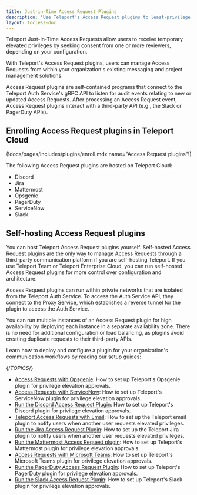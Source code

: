 ```yaml
---
title: Just-in-Time Access Request Plugins
description: "Use Teleport's Access Request plugins to least-privilege access without sacrificing productivity."
layout: tocless-doc
---
```


Teleport Just-in-Time Access Requests allow users to receive temporary elevated
privileges by seeking consent from one or more reviewers, depending on your
configuration.

With Teleport's Access Request plugins, users can manage Access Requests from
within your organization's existing messaging and project management solutions.

Access Request plugins are self-contained programs that connect to the Teleport
Auth Service's gRPC API to listen for audit events relating to new or updated
Access Requests. After processing an Access Request event, Access Request plugins
interact with a third-party API (e.g., the Slack or PagerDuty APIs). 

## Enrolling Access Request plugins in Teleport Cloud

(!docs/pages/includes/plugins/enroll.mdx name="Access Request plugins"!)

The following Access Request plugins are hosted on Teleport Cloud:

- Discord
- Jira
- Mattermost
- Opsgenie
- PagerDuty
- ServiceNow
- Slack

## Self-hosting Access Request plugins

You can host Teleport Access Request plugins yourself. Self-hosted Access
Request plugins are the only way to manage Access Requests through a third-party
communication platform if you are self-hosting Teleport. If you use Teleport
Team or Teleport Enterprise Cloud, you can run self-hosted Access Request
plugins for more control over configuration and architecture.

Access Request plugins can run within private networks that are isolated from
the Teleport Auth Service. To access the Auth Service API, they connect to the
Proxy Service, which establishes a reverse tunnel for the plugin to access the
Auth Service.

You can run multiple instances of an Access Request plugin for high availability
by deploying each instance in a separate availability zone. There is no need for
additional configuration or load balancing, as plugins avoid creating duplicate
requests to their third-party APIs.

Learn how to deploy and configure a plugin for your organization's
communication workflows by reading our setup guides:

{/*TOPICS*/}

- [Access Requests with Opsgenie](access-request-plugins/opsgenie.mdx): How to set up Teleport's Opsgenie plugin for privilege elevation approvals.
- [Access Requests with ServiceNow](access-request-plugins/servicenow.mdx): How to set up Teleport's ServiceNow plugin for privilege elevation approvals.
- [Run the Discord Access Request Plugin](access-request-plugins/ssh-approval-discord.mdx): How to set up Teleport's Discord plugin for privilege elevation approvals.
- [Teleport Access Requests with Email](access-request-plugins/ssh-approval-email.mdx): How to set up the Teleport email plugin to notify users when another user requests elevated privileges.
- [Run the Jira Access Request Plugin](access-request-plugins/ssh-approval-jira.mdx): How to set up the Teleport Jira plugin to notify users when another user requests elevated privileges.
- [Run the Mattermost Access Request plugin](access-request-plugins/ssh-approval-mattermost.mdx): How to set up Teleport's Mattermost plugin for privilege elevation approvals.
- [Access Requests with Microsoft Teams](access-request-plugins/ssh-approval-msteams.mdx): How to set up Teleport's Microsoft Teams plugin for privilege elevation approvals.
- [Run the PagerDuty Access Request Plugin](access-request-plugins/ssh-approval-pagerduty.mdx): How to set up Teleport's PagerDuty plugin for privilege elevation approvals.
- [Run the Slack Access Request Plugin](access-request-plugins/ssh-approval-slack.mdx): How to set up Teleport's Slack plugin for privilege elevation approvals.
